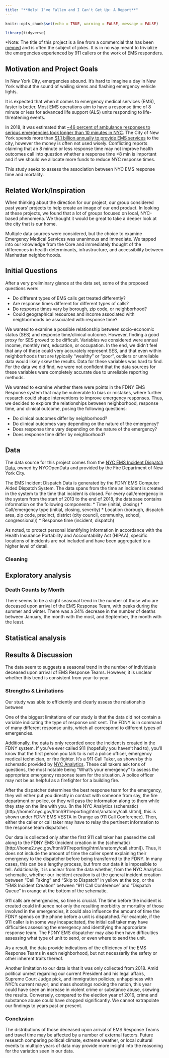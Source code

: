 ```yaml
---
title: "**Help! I've Fallen and I Can't Get Up: A Report**"
---
```


```r
knitr::opts_chunk$set(echo = TRUE, warning = FALSE, message = FALSE)

library(tidyverse)
```

*Note: The title of this project is a line from a commercial that has been [memed](https://www.google.com/search?q=life+alert+meme&sxsrf=ACYBGNQqIvW74KMRbdauXsERsqWnXo-X_Q:1575226120265&source=lnms&tbm=isch&sa=X&ved=2ahUKEwiWjdvKjpXmAhVHq1kKHccFBD8Q_AUoAXoECAsQAw&biw=1130&bih=1257) and is often the subject of jokes. It is in no way meant to trivialize the emergencies experienced by 911 callers or the work of EMS responders. 




## **Motivation and Project Goals**

In New York City, emergencies abound. It’s hard to imagine a day in New York without the sound of wailing sirens and flashing emergency vehicle lights. 

It is expected that when it comes to emergency medical services (EMS), faster is better. Most EMS operations aim to have a response time of 8 minute or less for advanced life support (ALS) units responding to life-threatening events.

In 2018, it was estimated that [~46 percent of ambulance responses to serious emergencies took longer than 10 minutes in NYC](https://cbcny.org/research/reviving-ems). The City of New York spends more than [$1.1 billion annually to provide EMS services](https://council.nyc.gov/budget/wp-content/uploads/sites/54/2018/03/FY19-Fire-Department-of-New-York.pdf) to the city, however the money is often not used wisely. Conflicting reports claiming that an 8 minute or less response time may not improve health outcomes call into question whether a response time <8 min is important and if we should we allocate more funds to reduce NYC response times.

This study seeks to assess the association between NYC EMS response time and mortality.




## **Related Work/Inspiration**
When thinking about the direction for our project, our group considered past years' projects to help create an image of our end product. In looking at these projects, we found that a lot of groups focused on local, NYC-based phenomena. We thought it would be great to take a deeper look at the city that is our home. 

Multiple data sources were considered, but the choice to examine Emergency Medical Services was unanimous and immediate. We tapped into our knowledge from the Core and immediately thought of the differences in health determinants, infrastructure, and accessibility between Manhattan neighborhoods. 



## **Initial Questions**
After a very preliminary glance at the data set, some of the proposed questions were:

* Do different types of EMS calls get treated differently?
* Are response times different for different types of calls?
* Do response times vary by borough, zip code, or neighborhood?
* Could geographical resources and income associated with neighborhoods be associated with response time?

We wanted to examine a possible relationship between socio-economic status (SES) and response time/clinical outcome. However, finding a good proxy for SES proved to be difficult. Variables we considered were annual income, monthly rent, education, or occupation. In the end, we didn't feel that any of these could very accurately represent SES, and that even within neighborhoods that are typically "wealthy" or "poor", outliers or unreliable data would likely skew the results. Data for these variables was hard to find. For the data we did find, we were not confident that the data sources for these variables were completely accurate due to unreliable reporting methods.

We wanted to examine whether there were points in the FDNY EMS Response system that may be vulnerable to bias or mistakes, where further research could shape interventions to improve emergency responses.  Thus, we decided to explore the relationships between neighborhood, response time, and clinical outcome, posing the following questions:

* Do clinical outcomes differ by neighborhood?
* Do clinical outcomes vary depending on the nature of the emergency?
* Does response time vary depending on the nature of the emergency?
* Does response time differ by neighborhood?




## **Data**
The data source for this project comes from the [NYC EMS Incident Dispatch Data](https://data.cityofnewyork.us/Public-Safety/EMS-Incident-Dispatch-Data/76xm-jjuj), owned by NYCOpenData and provided by the Fire Department of New York City.

The EMS Incident Dispatch Data is generated by the FDNY EMS Computer Aided Dispatch System. The data spans from the time an incident is created in the system to the time that incident is closed. 
For every call/emergency in the system from the start of 2013 to the end of 2018, the database contains information on the following components: 
* Time (initial, closing)
* Call/emergency type (initial, closing, severity)
* Location (borough, dispatch area, zip code, precinct, district (city council, community, school, congressional))
* Response time (incident, dispatch)

As noted, to protect personal identifying information in accordance with the Health Insurance Portability and Accountability Act (HIPAA), specific locations of incidents are not included and have been aggregated to a higher level of detail.

### Cleaning



## **Exploratory analysis**






### Death Counts by Month
There seems to be a slight seasonal trend in the number of those who are deceased upon arrival of the EMS Response Team, with peaks during the summer and winter. There was a 34% decrease in the number of deaths between January, the month with the most, and September, the month with the least. 




## **Statistical analysis**






## **Results & Discussion**

The data seem to suggests a seasonal trend in the number of individuals deceased upon arrival of EMS Response Teams. However, it is unclear whether this trend is consistent from year-to-year. 


### Strengths & Limitations

Our study was able to efficiently and clearly assess the relationship between 

One of the biggest limitations of our study is that the data did not contain a variable indicating the type of response unit sent. The FDNY is in command of many different response units, which all correspond to different types of emergencies.

Additionally, the data is only recorded once the incident is created in the FDNY system. If you’ve ever called 911 (hopefully you haven’t had to), you’ll know that the first person you talk to is not a police officer, emergency medical technician, or fire fighter. It’s a 911 Call Taker, as shown by this schematic provided by [NYC Analytics](http://home2.nyc.gov/html/911reporting/html/anatomy/call.shtml). These call takers ask tons of questions, the most notable being “What’s your emergency” to assess the appropriate emergency response team for the situation. A police officer may not be as helpful as a firefighter for a building fire.

After the dispatcher determines the best response team for the emergency, they will either put you directly in contact with someone from say, the fire department or police, or they will pass the information along to them while they stay on the line with you. (In the NYC Analytics (schematic)[http://home2.nyc.gov/html/911reporting/html/anatomy/call.shtml], this is shown under FDNY EMS VESTA in Orange as 911 Call Conference). Then, either the caller or call taker may have to relay the pertinent information to the response team dispatcher.

Our data is collected only after the first 911 call taker has passed the call along to the FDNY EMS (Incident creation in the (schematic)[http://home2.nyc.gov/html/911reporting/html/anatomy/call.shtml]). Thus, it does not include the amount of time the caller spent explaining their emergency to the dispatcher before being transferred to the FDNY. In many cases, this can be a lengthy process, but from our data it is impossible to tell. Additionally, it is unclear from the data whether, from the NYC Analytics schematic, whether our incident creation is at the general incident creation between “Call Taking” and “Skip to Dispatch” in yellow at the top, or the “EMS Incident Creation” between “911 Call Conference” and “Dispatch Queue” in orange at the bottom of the schematic.

911 calls are emergencies, so time is crucial. The time before the incident is created could influence not only the resulting morbidity or mortality of those involved in the emergencies, it could also influence the amount of time the FDNY spends on the phone before a unit is dispatched. For example, if the 911 caller is in some way incapacitated, the initial call taker may have difficulties assessing the emergency and identifying the appropriate response team. The FDNY EMS dispatcher may also then have difficulties assessing what type of unit to send, or even where to send the unit.

As a result, the data provide indications of the efficiency of the EMS Response Teams in each neighborhood, but not necessarily the safety or other inherent traits thereof. 

Another limitation to our data is that it was only collected from 2018. Amid political unrest regarding our current President and his legal affairs, Supreme Court Judge pick, and immigration policies; unhappiness with NYC's current mayor; and mass shootings rocking the nation, this year could have seen an increase in violent crime or substance abuse, skewing the results. Conversely, compared to the election year of 2016, crime and substance abuse could have dropped significantly. We cannot extrapolate our findings to years past or present.

### **Conclusion**

The distributions of those deceased upon arrival of EMS Response Teams and travel time may be affected by a number of external factors. Future research comparing political climate, extreme weather, or local cultural events to multiple years of data may provide more insight into the reasoning for the variation seen in our data. 




